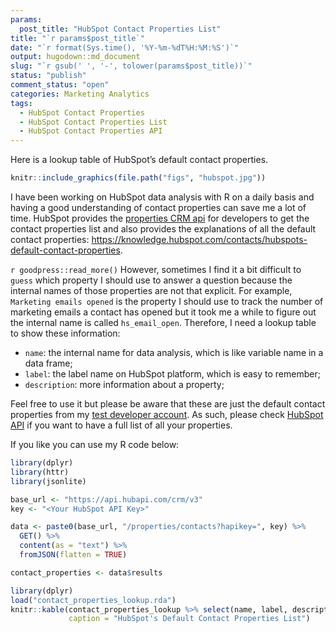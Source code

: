 ```yaml
---
params:
  post_title: "HubSpot Contact Properties List"
title: "`r params$post_title`"
date: "`r format(Sys.time(), '%Y-%m-%dT%H:%M:%S')`"
output: hugodown::md_document
slug: "`r gsub(' ', '-', tolower(params$post_title))`"
status: "publish"
comment_status: "open"
categories: Marketing Analytics
tags:
  - HubSpot Contact Properties
  - HubSpot Contact Properties List
  - HubSpot Contact Properties API
---
```


Here is a lookup table of HubSpot's default contact properties.

```r
knitr::include_graphics(file.path("figs", "hubspot.jpg"))
```

I have been working on HubSpot data analysis with R on a daily basis and having a good understanding of contact properties can save me a lot of time. HubSpot provides the [properties CRM api](https://developers.hubspot.com/docs/api/crm/properties) for developers to get the contact properties list and also provides the explanations of all the default contact properties: [https://knowledge.hubspot.com/contacts/hubspots-default-contact-properties](https://knowledge.hubspot.com/contacts/hubspots-default-contact-properties).

`r goodpress::read_more()`
However, sometimes I find it a bit difficult to `guess` which property I should use to answer a question because the internal names of those properties are not that explicit. For example, `Marketing emails opened` is the property I should use to track the number of marketing emails a contact has opened but it took me a while to figure out the internal name is called `hs_email_open`. Therefore, I need a lookup table to show these information:

* `name`: the internal name for data analysis, which is like variable name in a data frame;
* `label`: the label name on HubSpot platform, which is easy to remember;
* `description`: more information about a property;

Feel free to use it but please be aware that these are just the default contact properties from my [test developer account](https://developers.hubspot.com/docs/api/creating-test-accounts). As such, please check [HubSpot API](https://developers.hubspot.com/docs/api/crm/properties) if you want to have a full list of all your properties.

If you like you can use my R code below:

```r
library(dplyr)
library(httr)
library(jsonlite)

base_url <- "https://api.hubapi.com/crm/v3"
key <- "<Your HubSpot API Key>"

data <- paste0(base_url, "/properties/contacts?hapikey=", key) %>%
  GET() %>%
  content(as = "text") %>%
  fromJSON(flatten = TRUE)

contact_properties <- data$results
```

```r
library(dplyr)
load("contact_properties_lookup.rda")
knitr::kable(contact_properties_lookup %>% select(name, label, description),
             caption = "HubSpot's Default Contact Properties List")
```


